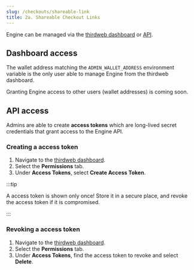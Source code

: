 ```yaml
---
slug: /checkouts/shareable-link
title: 2a. Shareable Checkout Links
---
```


Engine can be managed via the [thirdweb dashboard](https://thirdweb.com/dashboard/engine) or [API](engine/api-reference).

## Dashboard access

The wallet address matching the `ADMIN_WALLET_ADDRESS` environment variable is the only user able to manage Engine from the thirdweb dashboard.

Granting Engine access to other users (wallet addresses) is coming soon.

## API access

Admins are able to create **access tokens** which are long-lived secret credentials that grant access to the Engine API.

### Creating a access token

1. Navigate to the [thirdweb dashboard](https://thirdweb.com/dashboard/engine).
1. Select the **Permissions** tab.
1. Under **Access Tokens**, select **Create Access Token**.

:::tip

A access token is shown only once! Store it in a secure place, and revoke the access token if it is compromised.

:::

### Revoking a access token

1. Navigate to the [thirdweb dashboard](https://thirdweb.com/dashboard/engine).
1. Select the **Permissions** tab.
1. Under **Access Tokens**, find the access token to revoke and select **Delete**.
